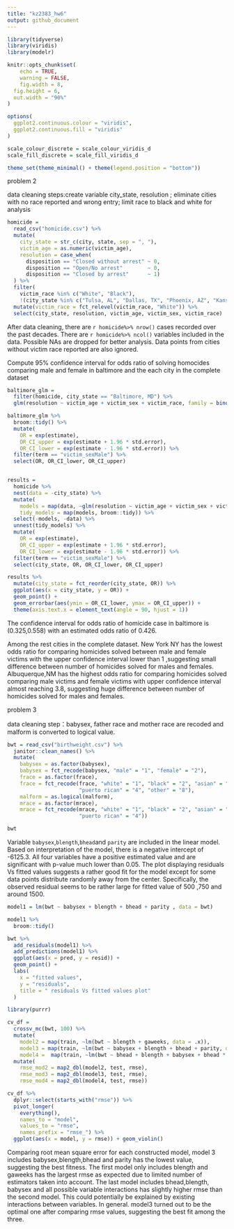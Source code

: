 ```yaml
---
title: "kz2383_hw6"
output: github_document
---
```


```r
library(tidyverse)
library(viridis)
library(modelr)

knitr::opts_chunk$set(
	echo = TRUE,
	warning = FALSE,
	fig.width = 8, 
  fig.height = 6,
  out.width = "90%"
)

options(
  ggplot2.continuous.colour = "viridis",
  ggplot2.continuous.fill = "viridis"
)

scale_colour_discrete = scale_colour_viridis_d
scale_fill_discrete = scale_fill_viridis_d

theme_set(theme_minimal() + theme(legend.position = "bottom"))
```


problem 2

data cleaning steps:create variable city_state, resolution ; eliminate cities with no race reported and wrong entry; limit race to black and white for analysis
```r

homicide = 
  read_csv("homicide.csv") %>% 
  mutate(
    city_state = str_c(city, state, sep = ", "),
    victim_age = as.numeric(victim_age),
    resolution = case_when(
      disposition == "Closed without arrest" ~ 0,
      disposition == "Open/No arrest"        ~ 0,
      disposition == "Closed by arrest"      ~ 1)
  ) %>% 
  filter(
    victim_race %in% c("White", "Black"),
    !(city_state %in% c("Tulsa, AL", "Dallas, TX", "Phoenix, AZ", "Kansas City, MO"))) %>% 
  mutate(victim_race = fct_relevel(victim_race, "White")) %>% 
  select(city_state, resolution, victim_age, victim_sex, victim_race)


```


After data cleaning, there are  `r homicide%>% nrow()` cases recorded over the past decades. There are `r homicide%>% ncol()` variables included in the data. Possible NAs are dropped for better analysis. Data points from cities without victim race reported are also ignored. 



Compute 95% confidence interval for odds ratio of solving homocides comparing male and female in  baltimore and the each city in the complete dataset

```r

baltimore_glm = 
  filter(homicide, city_state == "Baltimore, MD") %>% 
  glm(resolution ~ victim_age + victim_sex + victim_race, family = binomial(), data = .)

baltimore_glm %>% 
  broom::tidy() %>% 
  mutate(
    OR = exp(estimate), 
    OR_CI_upper = exp(estimate + 1.96 * std.error),
    OR_CI_lower = exp(estimate - 1.96 * std.error)) %>% 
  filter(term == "victim_sexMale") %>% 
  select(OR, OR_CI_lower, OR_CI_upper)


results = 
  homicide %>% 
  nest(data = -city_state) %>% 
  mutate(
    models = map(data, ~glm(resolution ~ victim_age + victim_sex + victim_race, family = binomial(), data = .x)),
    tidy_models = map(models, broom::tidy)) %>% 
  select(-models, -data) %>% 
  unnest(tidy_models) %>% 
  mutate(
    OR = exp(estimate), 
    OR_CI_upper = exp(estimate + 1.96 * std.error),
    OR_CI_lower = exp(estimate - 1.96 * std.error)) %>% 
  filter(term == "victim_sexMale") %>% 
  select(city_state, OR, OR_CI_lower, OR_CI_upper)

results %>% 
  mutate(city_state = fct_reorder(city_state, OR)) %>% 
  ggplot(aes(x = city_state, y = OR)) + 
  geom_point() + 
  geom_errorbar(aes(ymin = OR_CI_lower, ymax = OR_CI_upper)) + 
  theme(axis.text.x = element_text(angle = 90, hjust = 1))
```


The confidence interval for odds ratio of homicide case in baltimore is (0.325,0.558) with an estimated odds ratio of 0.426. 

Among the rest cities in the complete dataset. New York NY has the lowest odds ratio for comparing homicides solved between male and female victims with the upper confidence interval lower than 1 ,suggesting small difference between number of homicides solved for males and females. Albuquerque,NM has the highest odds ratio for comparing homicides solved comparing male victims and female victims with upper confidence interval almost reaching 3.8, suggesting huge difference between number of homicides solved for males and females. 







problem 3


data cleaning step：babysex, father race and mother race are recoded and malform is converted to logical value. 
```r

bwt = read_csv("birthweight.csv") %>% 
  janitor::clean_names() %>%
  mutate(
    babysex = as.factor(babysex),
    babysex = fct_recode(babysex, "male" = "1", "female" = "2"),
    frace = as.factor(frace),
    frace = fct_recode(frace, "white" = "1", "black" = "2", "asian" = "3", 
                       "puerto rican" = "4", "other" = "8"),
    malform = as.logical(malform),
    mrace = as.factor(mrace),
    mrace = fct_recode(mrace, "white" = "1", "black" = "2", "asian" = "3", 
                       "puerto rican" = "4"))

bwt
```
Variable `babysex`,`blength`,`bhead`and `parity` are included in the linear model. Based on interpretation of the model, there is a negative intercept of -6125.3. All four variables have a positive estimated value and are significant with p-value much lower than 0.05. The plot displaying residuals Vs fitted values suggests a rather good fit for the model except for some data points distribute randomly away from the center. Specifically, the observed residual seems to be rather large for fitted value of 500 ,750 and around 1500.



```r
model1 = lm(bwt ~ babysex + blength + bhead + parity , data = bwt)

model1 %>% 
  broom::tidy()

bwt %>%
  add_residuals(model1) %>%
  add_predictions(model1) %>%
  ggplot(aes(x = pred, y = resid)) + 
  geom_point() + 
  labs(
    x = "fitted values",
    y = "residuals",
    title = " residuals Vs fitted values plot"
  )
```
```r

library(purrr)

cv_df = 
  crossv_mc(bwt, 100) %>% 
  mutate(
    model2 = map(train, ~lm(bwt ~ blength + gaweeks, data = .x)),
    model3 = map(train, ~lm(bwt ~ babysex + blength + bhead + parity, data = .x)),
    model4 =  map(train, ~lm(bwt ~ bhead + blength + babysex + bhead * blength + bhead * babysex+ babysex * blength+ bhead * blength * babysex, data = .x))) %>% 
  mutate(
    rmse_mod2 = map2_dbl(model2, test, rmse),
    rmse_mod3 = map2_dbl(model3, test, rmse),
    rmse_mod4 = map2_dbl(model4, test, rmse)) 

cv_df %>% 
  dplyr::select(starts_with("rmse")) %>% 
  pivot_longer(
    everything(),
    names_to = "model", 
    values_to = "rmse",
    names_prefix = "rmse_") %>% 
  ggplot(aes(x = model, y = rmse)) + geom_violin()
```
Comparing root mean square error for each constructed model, model 3 includes babysex,blength,bhead and parity has the lowest value, suggesting the best fitness. The first model only includes blength and gaweeks has the largest rmse as expected due to limited number of estimators taken into account. The last model includes bhead,blength, babysex and all possible variable interactions has slightly higher rmse than the second model. This could potentially be explained by existing interactions between variables. In general. model3 turned out to be the optimal one after comparing rmse values, suggesting the best fit among the three. 
